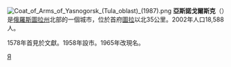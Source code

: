 {{coord|54|29|N|37|42|E|display=title}}
[[File:Coat_of_Arms_of_Yasnogorsk_(Tula_oblast)_(1987).png|right]]
'''亞斯諾戈爾斯克'''（{{lang-ru|Ясного́рск}}）是[[俄羅斯|俄羅斯]][[圖拉州|圖拉州]]北部的一個城市，位於首府[[圖拉_(圖拉州)|圖拉]]以北35公里。2002年人口18,588人。

1578年首見於文獻。1958年設市。1965年改現名。

{{圖拉州城市}}

[[Category:圖拉州城市|Я]]